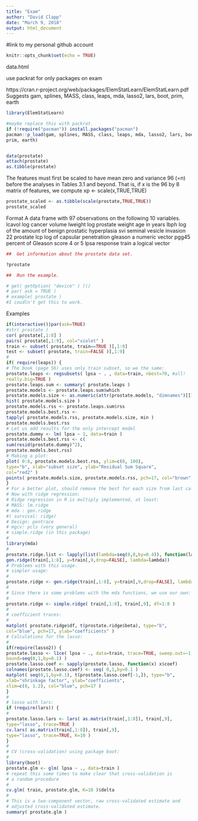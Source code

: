 ```yaml
---
title: "Exam"
author: "David Clapp"
date: "March 9, 2018"
output: html_document
---
```


#link to my personal github account

```r
knitr::opts_chunk$set(echo = TRUE)
```
data.html

use packrat for only packages on exam

https://cran.r-project.org/web/packages/ElemStatLearn/ElemStatLearn.pdf
Suggests gam, splines, MASS, class, leaps, mda, lasso2, lars, boot,
prim, earth
```r
library(ElemStatLearn)

#maybe replace this with packrat.
if (!require("pacman")) install.packages("pacman")
pacman::p_load(gam, splines, MASS, class, leaps, mda, lasso2, lars, boot,
prim, earth)


data(prostate)
attach(prostate)
as.tibble(prostate)
```

The features must first be scaled to have mean zero and  variance 96 (=n)
before the analyses in Tables 3.1 and beyond.  That is, if x is the  96 by 8 matrix
of features, we compute xp <- scale(x,TRUE,TRUE)


```r
prostate_scaled <- as.tibble(scale(prostate,TRUE,TRUE))
prostate_scaled
```

Format
A data frame with 97 observations on the following 10 variables.
lcavol log cancer volume
lweight log prostate weight
age in years
lbph log of the amount of benign prostatic hyperplasia
svi seminal vesicle invasion
22 prostate
lcp log of capsular penetration
gleason a numeric vector
pgg45 percent of Gleason score 4 or 5
lpsa response
train a logical vector
```r

##  Get information about the prostate data set.

?prostate

##  Run the example.

# get( getOption( "device" ) )()
# par( ask = TRUE )
# example( prostate )
#I coudln't get this to work.

```


Examples


```r
if(interactive())par(ask=TRUE)
#str( prostate )
cor( prostate[,1:8] )
pairs( prostate[,1:9], col="violet" )
train <- subset( prostate, train==TRUE )[,1:9]
test <- subset( prostate, train=FALSE )[,1:9]
#
if( require(leaps)) {
# The book (page 56) uses only train subset, so we the same:
prostate.leaps <- regsubsets( lpsa ~ . , data=train, nbest=70, #all!
really.big=TRUE )
prostate.leaps.sum <- summary( prostate.leaps )
prostate.models <- prostate.leaps.sum$which
prostate.models.size <- as.numeric(attr(prostate.models, "dimnames")[[1]])
hist( prostate.models.size )
prostate.models.rss <- prostate.leaps.sum$rss
prostate.models.best.rss <-
tapply( prostate.models.rss, prostate.models.size, min )
prostate.models.best.rss
# Let us add results for the only intercept model
prostate.dummy <- lm( lpsa ~ 1, data=train )
prostate.models.best.rss <- c(
sum(resid(prostate.dummy)^2),
prostate.models.best.rss)
# Making a plot:
plot( 0:8, prostate.models.best.rss, ylim=c(0, 100),
type="b", xlab="subset size", ylab="Residual Sum Square",
col="red2" )
points( prostate.models.size, prostate.models.rss, pch=17, col="brown",cex=0.7 )
}
# For a better plot, should remove the best for each size from last call!
# Now with ridge regression:
# Ridge regression in R is multiply implemented, at least:
# MASS: lm.ridge
# mda : gen.ridge
#( survival: ridge)
# Design: pentrace
# mgcv: pcls (very general)
# simple.ridge (in this package)
#
library(mda)
#
prostate.ridge.list <- lapply(list(lambda=seq(0,8,by=0.4)), function(lambda)
gen.ridge(train[,1:8], y=train[,9,drop=FALSE], lambda=lambda))
# Problems with this usage.
# simpler usage:
#
prostate.ridge <- gen.ridge(train[,1:8], y=train[,9,drop=FALSE], lambda=1)
#
# Since there is some problems with the mda functions, we use our own:
#
prostate.ridge <- simple.ridge( train[,1:8], train[,9], df=1:8 )
#
# coefficient traces:
#
matplot( prostate.ridge$df, t(prostate.ridge$beta), type="b",
col="blue", pch=17, ylab="coefficients" )
# Calculations for the lasso:
#
if(require(lasso2)) {
prostate.lasso <- l1ce( lpsa ~ ., data=train, trace=TRUE, sweep.out=~1,
bound=seq(0,1,by=0.1) )
prostate.lasso.coef <- sapply(prostate.lasso, function(x) x$coef)
colnames(prostate.lasso.coef) <- seq( 0,1,by=0.1 )
matplot( seq(0,1,by=0.1), t(prostate.lasso.coef[-1,]), type="b",
xlab="shrinkage factor", ylab="coefficients",
xlim=c(0, 1.2), col="blue", pch=17 )
}
#
# lasso with lars:
if (require(lars)) {
#
prostate.lasso.lars <- lars( as.matrix(train[,1:8]), train[,9],
type="lasso", trace=TRUE )
cv.lars( as.matrix(train[,1:8]), train[,9],
type="lasso", trace=TRUE, K=10 )
}
#
# CV (cross-validation) using package boot:
#
library(boot)
prostate.glm <- glm( lpsa ~ ., data=train )
# repeat this some times to make clear that cross-validation is
# a random procedure
#
cv.glm( train, prostate.glm, K=10 )$delta
#
# This is a two-component vector, raw cross-validated estimate and
# adjusted cross-validated estimate.
summary( prostate.glm )

```
